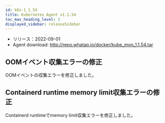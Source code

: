 ```yaml
---
id: k8s-1_1_54
title: Kubernetes Agent v1.1.54
toc_max_heading_level: 2
displayed_sidebar: releaseSidebar
---
```



- リリース：2022-09-01
- Agent download: http://repo.whatap.io/docker/kube_mon_1.1.54.tar

## OOMイベント収集エラーの修正

OOMイベントの収集エラーを修正しました。

## Containerd runtime memory limit収集エラーの修正

Containerd runtimeでmemory limit収集エラーを修正しました。
